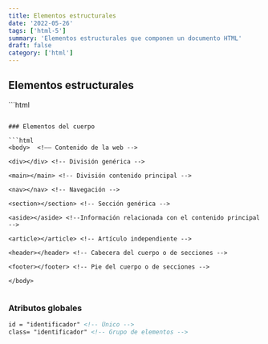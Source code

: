 ```yaml
---
title: Elementos estructurales
date: '2022-05-26'
tags: ['html-5']
summary: 'Elementos estructurales que componen un documento HTML'
draft: false
category: ['html']
---
```


## Elementos estructurales
<section>
```html
<!DOCTYPE html> <!–– Tipo de documento -->
<html> <!–– Al inicio y al final -->
	<head> <!–– Información para configurar la pagina web -->
		<title></title> <!–– Titulo de la web -->
		<meta charset ="utf-8"> <!–– Codificacion caracteres -->
		<meta name="description" content="Este es un documento HTML5"> <!–– Descripción -->
		<meta name="keywords" content="HTML, CSS, JavaScript"> <!–– Palabras clave -->
		<link rel="icon" href="imagenes/favicon.png" type="image/png"> <!–– Favicon-->
	</head>
	<body> <!–– Contenido de la web-->
 </body>
</html>

```

### Elementos del cuerpo

```html
<body>  <!–– Contenido de la web -->

<div></div> <!-- División genérica -->

<main></main> <!-- División contenido principal -->

<nav></nav> <!-- Navegación -->

<section></section> <!-- Sección genérica -->

<aside></aside> <!--Información relacionada con el contenido principal -->

<article></article> <!-- Artículo independiente -->

<header></header> <!-- Cabecera del cuerpo o de secciones -->

<footer></footer> <!-- Pie del cuerpo o de secciones -->

</body>


```

### Atributos globales

```html
id = "identificador" <!-- Único -->
class= "identificador" <!-- Grupo de elementos -->

```

</section>